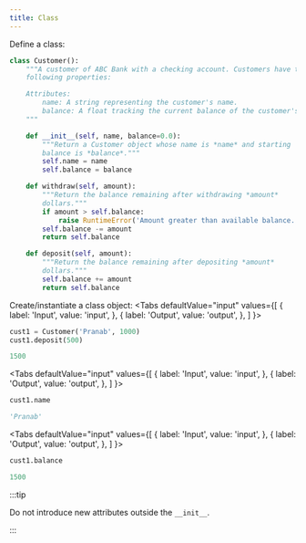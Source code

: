 ```yaml
---
title: Class
---
```


Define a class:
```python
class Customer():
    """A customer of ABC Bank with a checking account. Customers have the
    following properties:

    Attributes:
        name: A string representing the customer's name.
        balance: A float tracking the current balance of the customer's account.
    """

    def __init__(self, name, balance=0.0):
        """Return a Customer object whose name is *name* and starting
        balance is *balance*."""
        self.name = name
        self.balance = balance

    def withdraw(self, amount):
        """Return the balance remaining after withdrawing *amount*
        dollars."""
        if amount > self.balance:
            raise RuntimeError('Amount greater than available balance.')
        self.balance -= amount
        return self.balance

    def deposit(self, amount):
        """Return the balance remaining after depositing *amount*
        dollars."""
        self.balance += amount
        return self.balance
```

Create/instantiate a class object:
<Tabs
  defaultValue="input"
  values={[
    { label: 'Input', value: 'input', },
    { label: 'Output', value: 'output', },
  ]
}>

<TabItem value="input">

```python
cust1 = Customer('Pranab', 1000)
cust1.deposit(500)
```

</TabItem>

<TabItem value="output">

```python
1500
```

</TabItem>
</Tabs>

<Tabs
  defaultValue="input"
  values={[
    { label: 'Input', value: 'input', },
    { label: 'Output', value: 'output', },
  ]
}>

<TabItem value="input">

```python
cust1.name
```

</TabItem>

<TabItem value="output">

```python
'Pranab'
```

</TabItem>
</Tabs>

<Tabs
  defaultValue="input"
  values={[
    { label: 'Input', value: 'input', },
    { label: 'Output', value: 'output', },
  ]
}>

<TabItem value="input">

```python
cust1.balance
```

</TabItem>

<TabItem value="output">

```python
1500
```

</TabItem>
</Tabs>

:::tip

Do not introduce new attributes outside the `__init__`.

:::
